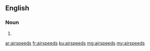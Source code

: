 ==English==

===Noun===
{{head|en|noun plural form}}

# {{plural of|airspeed|lang=en}}

[[ar:airspeeds]]
[[fr:airspeeds]]
[[ku:airspeeds]]
[[mg:airspeeds]]
[[my:airspeeds]]